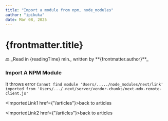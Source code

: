 ```yaml
---
title: "Import a module from npm, node_modules"
author: "ipikuka"
date: Mar 08, 2025
---
```


# {frontmatter.title}

<Link href={"/articles-modules-components"}>🔙</Link>
_Read in {readingTime} min., written by **{frontmatter.author}**_

### Import A NPM Module

It throws error `Cannot find module 'Users/...../node_modules/next/link' imported from 'Users/.../.next/server/vendor-chunks/next-mdx-remote-client.js'`


<ImportedLink1 href={"/articles"}>back to articles</ImportedLink1>


<ImportedLink2 href={"/articles"}>back to articles</ImportedLink2>
